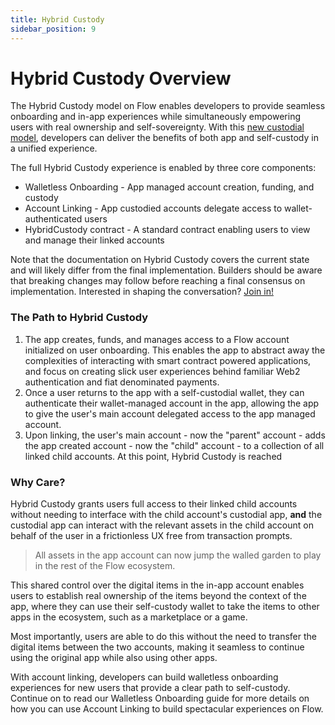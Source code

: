 ```yaml
---
title: Hybrid Custody 
sidebar_position: 9
---
```


# Hybrid Custody Overview

The Hybrid Custody model on Flow enables developers to provide seamless onboarding and in-app experiences while
simultaneously empowering users with real ownership and self-sovereignty. With this [new custodial
model](https://forum.onflow.org/t/hybrid-custody/4016), developers can deliver the benefits of both app and self-custody
in a unified experience.

The full Hybrid Custody experience is enabled by three core components:
- Walletless Onboarding - App managed account creation, funding, and custody
- Account Linking - App custodied accounts delegate access to wallet-authenticated users
- HybridCustody contract - A standard contract enabling users to view and manage their linked accounts


<Callout type="info">

Note that the documentation on Hybrid Custody covers the current state and will likely differ from the final
implementation. Builders should be aware that breaking changes may follow before reaching a final consensus on
implementation. Interested in shaping the conversation? [Join in!](https://github.com/onflow/flips/pull/72)

</Callout>

### The Path to Hybrid Custody

1. The app creates, funds, and manages access to a Flow account initialized on user onboarding. This enables the app to
   abstract away the complexities of interacting with smart contract powered applications, and focus on creating slick
   user experiences behind familiar Web2 authentication and fiat denominated payments.
1. Once a user returns to the app with a self-custodial wallet, they can authenticate their wallet-managed account in
   the app, allowing the app to give the user's main account delegated access to the app managed account.
1. Upon linking, the user's main account - now the "parent" account - adds the app created account - now the "child"
   account - to a collection of all linked child accounts. At this point, Hybrid Custody is reached

### Why Care?

Hybrid Custody grants users full access to their linked child accounts without needing to interface with the child
account's custodial app, **and** the custodial app can interact with the relevant assets in the child account on behalf
of the user in a frictionless UX free from transaction prompts.

> All assets in the app account can now jump the walled garden to play in the rest of the Flow ecosystem.

This shared control over the digital items in the in-app account enables users to establish real ownership of the items
beyond the context of the app, where they can use their self-custody wallet to take the items to other apps in the
ecosystem, such as a marketplace or a game.

Most importantly, users are able to do this without the need to transfer the digital items between the two accounts,
making it seamless to continue using the original app while also using other apps.

With account linking, developers can build walletless onboarding experiences for new users that provide a clear path to
self-custody. Continue on to read our Walletless Onboarding guide for more details on how you can use Account Linking to
build spectacular experiences on Flow.